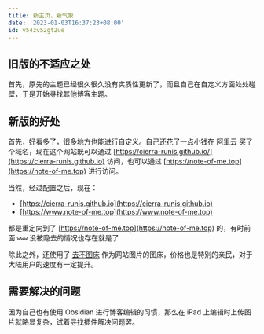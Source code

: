 ```yaml
---
title: 新主页，新气象
date: '2023-01-03T16:37:23+08:00'
id: v54zv52gt2ue
---
```


<Alert
  title='2025-01-05 22:08:10 补充'
  description='本文已不合时宜'
  color='warning'
/>

## 旧版的不适应之处

首先，原先的主题已经很久很久没有实质性更新了，而且自己在自定义方面处处碰壁，于是开始寻找其他博客主题。

## 新版的好处

首先，好看多了，很多地方也能进行自定义。自己还花了一点小钱在 [阿里云](https://www.aliyun.com) 买了个域名，现在这个网站既可以通过 [https://cierra-runis.github.io/](https://cierra-runis.github.io) 访问，也可以通过 [https://note-of-me.top](https://note-of-me.top) 进行访问。

当然，经过配置之后，现在：

- [https://cierra-runis.github.io](https://cierra-runis.github.io)
- [https://www.note-of-me.top](https://www.note-of-me.top)

都是重定向到了 [https://note-of-me.top](https://note-of-me.top) 的，有时前面 `www` 没被隐去的情况也存在就是了

除此之外，还使用了 [去不图床](https://7bu.top) 作为网站图片的图床，价格也是特别的亲民，对于大陆用户的速度有一定提升。

## 需要解决的问题

因为自己也有使用 Obsidian 进行博客编辑的习惯，那么在 iPad 上编辑时上传图片就略显复杂，试着寻找插件解决问题罢。
